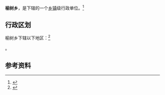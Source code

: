 {{中国乡级行政区|62/12/27/208/000}}

'''榆树乡'''，是{{PRC admin/fullname|62/12/27/208/000|3}}下辖的一个[[乡镇|乡镇]]级行政单位。<ref>{{PRC admin/ref sgc|{{PRC admin/parent|62/12/27/208/000}}}}</ref>

== 行政区划 ==

榆树乡下辖以下地区：<ref>{{PRC admin/ref sgc|62/12/27/208/000}}</ref>

{{PRC admin/children|62/12/27/208/000}}。

== 参考资料 ==

{{reflist}}

{{行政区划小作品}}
{{PRC admin/navcat|62/12/27/208/000}}
